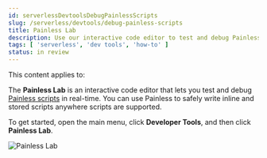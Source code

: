 ```yaml
---
id: serverlessDevtoolsDebugPainlessScripts
slug: /serverless/devtools/debug-painless-scripts
title: Painless Lab
description: Use our interactive code editor to test and debug Painless scripts in real-time.
tags: [ 'serverless', 'dev tools', 'how-to' ]
status: in review
---
```



<InReview />

This content applies to: <DocBadge template="observability" slug="/serverless/observability/what-is-observability-serverless" /> <DocBadge template="security" slug="/serverless/security/what-is-security-serverless" />

<div id="painlesslab"></div>

<DocCallOut template="beta" />

The **Painless Lab** is an interactive code editor that lets you test and debug [Painless scripts](((ref))/modules-scripting-painless.html) in real-time.
You can use Painless to safely write inline and stored scripts anywhere scripts are supported.

To get started, open the main menu, click **Developer Tools**, and then click **Painless Lab**.

![Painless Lab](images/painless-lab.png)
